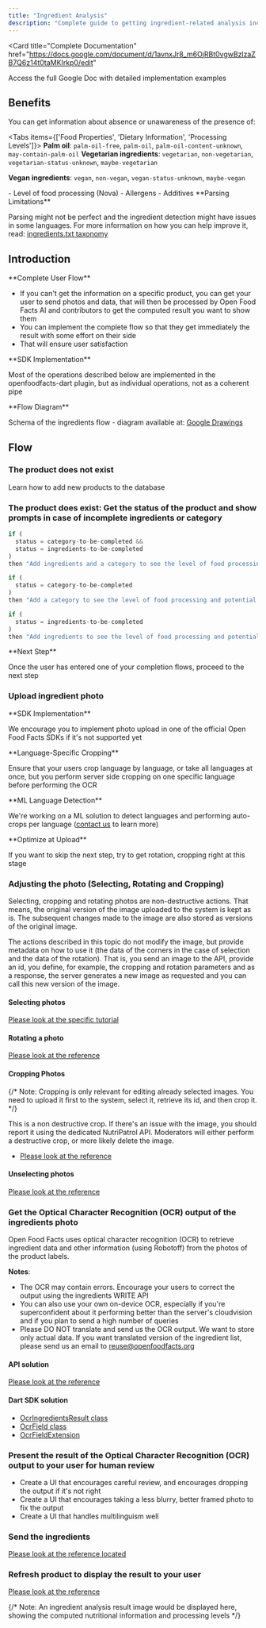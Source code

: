 ```yaml
---
title: "Ingredient Analysis"
description: "Complete guide to getting ingredient-related analysis including palm oil, vegan status, allergens, additives, and NOVA processing levels for products."
---
```



<Card
  title="Complete Documentation"
  href="https://docs.google.com/document/d/1avnxJr8_m6OjRBt0vgwBzlzaZB7Q6z14t0taMKIrkp0/edit"
>
  Access the full Google Doc with detailed implementation examples
</Card>

## Benefits

You can get information about absence or unawareness of the presence of:

<Tabs items={['Food Properties', 'Dietary Information', 'Processing Levels']}>
<Tab value="Food Properties">
**Palm oil**: `palm-oil-free`, `palm-oil`, `palm-oil-content-unknown`, `may-contain-palm-oil`
</Tab>
<Tab value="Dietary Information">
**Vegetarian ingredients**: `vegetarian`, `non-vegetarian`, `vegetarian-status-unknown`, `maybe-vegetarian`

**Vegan ingredients**: `vegan`, `non-vegan`, `vegan-status-unknown`, `maybe-vegan`

</Tab>
<Tab value="Processing Levels">
- Level of food processing (Nova)
- Allergens  
- Additives
</Tab>
</Tabs>

<Callout type="warn">
**Parsing Limitations**

Parsing might not be perfect and the ingredient detection might have issues in some languages. For more information on how you can help improve it, read: [ingredients.txt taxonomy](https://github.com/openfoodfacts/openfoodfacts-server/blob/master/taxonomies/ingredients.txt)

</Callout>

## Introduction

<Callout>
**Complete User Flow**

- If you can't get the information on a specific product, you can get your user to send photos and data, that will then be processed by Open Food Facts AI and contributors to get the computed result you want to show them
- You can implement the complete flow so that they get immediately the result with some effort on their side
- That will ensure user satisfaction
  </Callout>

<Callout type="info">
**SDK Implementation**

Most of the operations described below are implemented in the openfoodfacts-dart plugin, but as individual operations, not as a coherent pipe

</Callout>

<Callout>
**Flow Diagram**

Schema of the ingredients flow - diagram available at: [Google Drawings](https://docs.google.com/drawings/d/12345/export/png)

</Callout>

## Flow

### The product does not exist

<Card title="Adding Products Tutorial" href="./adding-missing-products">
  Learn how to add new products to the database
</Card>

### The product does exist: Get the status of the product and show prompts in case of incomplete ingredients or category

```javascript title="Status Check Logic"
if (
  status = category-to-be-completed &&
  status = ingredients-to-be-completed
)
then "Add ingredients and a category to see the level of food processing and potential additives"

if (
  status = category-to-be-completed
)
then "Add a category to see the level of food processing and potential additives"

if (
  status = ingredients-to-be-completed
)
then "Add ingredients to see the level of food processing and potential additives"
```

<Callout>
**Next Step**

Once the user has entered one of your completion flows, proceed to the next step

</Callout>

### Upload ingredient photo

<Cards>
  <Card
    title="Photo Upload Tutorial"
    href="../tutorial-uploading-photo-to-a-product"
    description="Follow our dedicated tutorial on photo upload"
  />
  <Card
    title="DART SDK Support"
    description="The DART SDK offers support for photo upload"
  />
</Cards>

<Callout>
**SDK Implementation**

We encourage you to implement photo upload in one of the official Open Food Facts SDKs if it's not supported yet

</Callout>

<Steps>
<Step>
**Language-Specific Cropping**

Ensure that your users crop language by language, or take all languages at once, but you perform server side cropping on one specific language before performing the OCR

</Step>

<Step>
**ML Language Detection**

We're working on a ML solution to detect languages and performing auto-crops per language ([contact us](mailto:reuse@openfoodfacts.org) to learn more)

</Step>

<Step>
**Optimize at Upload**

If you want to skip the next step, try to get rotation, cropping right at this stage

</Step>
</Steps>

### Adjusting the photo (Selecting, Rotating and Cropping)

Selecting, cropping and rotating photos are non-destructive actions. That means, the original version of the image uploaded to the system is kept as is. The subsequent changes made to the image are also stored as versions of the original image.

The actions described in this topic do not modify the image, but provide metadata on how to use it (the data of the corners in the case of selection and the data of the rotation). That is, you send an image to the API, provide an id, you define, for example, the cropping and rotation parameters and as a response, the server generates a new image as requested and you can call this new version of the image.

#### Selecting photos

[Please look at the specific tutorial](../tutorial-uploading-photo-to-a-product)

#### Rotating a photo

[Please look at the reference](https://openfoodfacts.github.io/openfoodfacts-server/api/ref-v2/#get-/cgi/product_image_crop.pl)

#### Cropping Photos

{/* Note: Cropping is only relevant for editing already selected images. You need to upload it first to the system, select it, retrieve its id, and then crop it. */}

This is a non destructive crop. If there's an issue with the image, you should report it using the dedicated NutriPatrol API. Moderators will either perform a destructive crop, or more likely delete the image.

- [Please look at the reference](https://openfoodfacts.github.io/openfoodfacts-server/api/ref-v2/#post-/cgi/product_image_crop.pl)

#### Unselecting photos

[Please look at the reference](https://openfoodfacts.github.io/openfoodfacts-server/api/ref-v2/#post-/cgi/product_image_unselect.pl)

### Get the Optical Character Recognition (OCR) output of the ingredients photo

Open Food Facts uses optical character recognition (OCR) to retrieve ingredient data and other information (using Robotoff) from the photos of the product labels.

**Notes**:

- The OCR may contain errors. Encourage your users to correct the output using the ingredients WRITE API
- You can also use your own on-device OCR, especially if you're superconfident about it performing better than the server's cloudvision and if you plan to send a high number of queries
- Please DO NOT translate and send us the OCR output. We want to store only actual data. If you want translated version of the ingredient list, please send us an email to [reuse@openfoodfacts.org](mailto:reuse@openfoodfacts.org)

#### API solution

[Please look at the reference](https://openfoodfacts.github.io/openfoodfacts-server/api/ref-v2/#get-/cgi/ingredients.pl)

#### Dart SDK solution

- [OcrIngredientsResult class](https://openfoodfacts.github.io/openfoodfacts-dart/model_OcrIngredientsResult/OcrIngredientsResult-class.html)
- [OcrField class](https://openfoodfacts.github.io/openfoodfacts-dart/utils_OcrField/OcrField-class.html)
- [OcrFieldExtension](https://openfoodfacts.github.io/openfoodfacts-dart/utils_OcrField/OcrFieldExtension.html)

### Present the result of the Optical Character Recognition (OCR) output to your user for human review

- Create a UI that encourages careful review, and encourages dropping the output if it's not right
- Create a UI that encourages taking a less blurry, better framed photo to fix the output
- Create a UI that handles multilinguism well

### Send the ingredients

[Please look at the reference located](https://openfoodfacts.github.io/openfoodfacts-server/api/ref-v2/#post-/cgi/product_jqm2.pl)

### Refresh product to display the result to your user

[Please look at the reference](https://openfoodfacts.github.io/openfoodfacts-server/api/ref-v3/#get-/api/v3/product/-barcode-)

{/* Note: An ingredient analysis result image would be displayed here, showing the computed nutritional information and processing levels */}
